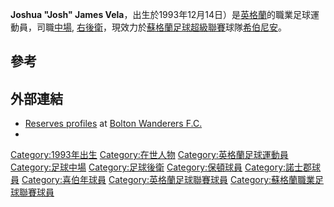 {{noteTA|G1=足球|G2=EPL|G3=FAcup|G4=SPL
}}

{{Infobox football biography
| name                 = 祖舒·韋拿<br />Josh Vela
| image                =
| caption              =
| fullname             = Joshua James Vela<ref name="Premier League Clubs submit Squad Lists">{{Cite news
| title = Premier League Clubs submit Squad Lists
| url = http://www.premierleague.com/content/dam/premierleague/site-content/News/publications/squad-lists/squad-lists-september-2011.pdf
| format = PDF
| publisher = Premier League
| date = 2011-09-02
| accessdate = 2011-12-29
| archive-date = 2013-07-31
| archive-url = https://web.archive.org/web/20130731092613/http://www.premierleague.com/content/dam/premierleague/site-content/News/publications/squad-lists/squad-lists-september-2011.pdf
| dead-url = no
}}</ref>
| birth_date           = {{Birth date and age|1993|12|14|df=y}}<ref>{{cite news|title=Josh Vela Bolton Wanderers Profile |url=http://www.bwfc.co.uk/team/player-profile/josh-vela/25 |publisher=Bolton Wanderers F.C. |deadurl=bot: unknown |archiveurl=https://web.archive.org/web/20141227202828/http://www.bwfc.co.uk/team/player-profile/josh-vela/25 |archivedate=2014-12-27 }}</ref>
| birth_place          = [[英格蘭|英格蘭]][[索爾福德|索爾福德]]
| height               = {{convert|1.82|m|ftin|0|abbr=on}}
| position             = [[中場|中場]], [[右後衛|右後衛]]
| currentclub          = [[希伯尼安足球俱乐部|希伯尼安]]
| clubnumber           = 6
| youthyears1          = 2008–2011
| youthclubs1          = [[博尔顿足球俱乐部|博尔顿]]
| years1 = 2011–2019 | clubs1 = [[博尔顿足球俱乐部|博尔顿]]  | caps1 = 160 | goals1 = 12
| years2 = 2014      | clubs2 = → [[諾士郡足球會|諾士郡]] (外借) | caps2 = 7   | goals2 = 0 
| years3 = 2019– |clubs3= [[希伯尼安足球俱乐部|希伯尼安]]                | caps3 = 1   | goals3 = 0
| club-update          = 13:50, 15 April 2015 (UTC)
}}
'''Joshua "Josh" James Vela'''，出生於1993年12月14日）是[[英格蘭|英格蘭]]的職業足球運動員，司職[[中場|中場]], [[右後衛|右後衛]]，現效力於[[蘇格蘭足球超級聯賽|蘇格蘭足球超級聯賽]]球隊[[希伯尼安足球俱乐部|希伯尼安]]。

==參考==
{{Reflist}}

==外部連結==
*[http://www.bwfc.co.uk/page/ReservesProfiles Reserves profiles] {{Wayback|url=http://www.bwfc.co.uk/page/ReservesProfiles |date=20120113235127 }} at [[Bolton_Wanderers_F.C.|Bolton Wanderers F.C.]]
*{{soccerbase|id=59605|name=祖舒·韋拿}}

{{DEFAULTSORT:Vela, Josh}}
[[Category:1993年出生|Category:1993年出生]]
[[Category:在世人物|Category:在世人物]]
[[Category:英格蘭足球運動員|Category:英格蘭足球運動員]]
[[Category:足球中場|Category:足球中場]]
[[Category:足球後衛|Category:足球後衛]]
[[Category:保頓球員|Category:保頓球員]]
[[Category:諾士郡球員|Category:諾士郡球員]]
[[Category:喜伯年球員|Category:喜伯年球員]]
[[Category:英格蘭足球聯賽球員|Category:英格蘭足球聯賽球員]]
[[Category:蘇格蘭職業足球聯賽球員|Category:蘇格蘭職業足球聯賽球員]]